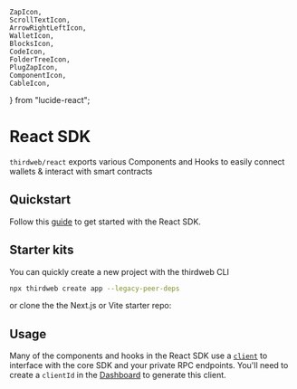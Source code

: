 	ZapIcon,
	ScrollTextIcon,
	ArrowRightLeftIcon,
	WalletIcon,
	BlocksIcon,
	CodeIcon,
	FolderTreeIcon,
	PlugZapIcon,
	ComponentIcon,
	CableIcon,
} from "lucide-react";

# React SDK

`thirdweb/react` exports various Components and Hooks to easily connect wallets & interact with smart contracts

## Quickstart

Follow this [guide](/react/v5/getting-started) to get started with the React SDK.
<Stack>
<ArticleIconCard
	title="Getting started"
	icon={ZapIcon}
	href="/react/v5/getting-started"
	description="Get started with the React SDK"
/>
</Stack>

## Starter kits

You can quickly create a new project with the thirdweb CLI

```bash
npx thirdweb create app --legacy-peer-deps
```

or clone the the Next.js or Vite starter repo:

<Stack>
<GithubTemplateCard
	title="Next.js + thirdweb starter repo"
	descrption="A starter template for using the thirdweb package in a Next.js app"
	href="https://github.com/thirdweb-example/next-starter"
/>

<GithubTemplateCard
	title="Vite + thirdweb starter repo"
	descrption="A starter template for using the thirdweb package in a Vite app"
	href="https://github.com/thirdweb-example/vite-starter"
/>
</Stack>

## Usage

Many of the components and hooks in the React SDK use a [`client`](/typescript/v5/core/client) to interface with the core SDK and your private RPC endpoints. You'll need to create a `clientId` in the [Dashboard](https://thirdweb.com/create-api-key) to generate this client.

<Stack>

<ArticleIconCard
	title="TypeScript"
	icon={TypeScriptIcon}
	href="/typescript/v5/client"
	description="Follow the TypeScript docs for functions and types"
/>

<ArticleIconCard
	title="ThirdwebProvider"
	icon={FolderTreeIcon}
	href="/react/v5/ThirdwebProvider"
	description="Setup the ThirdwebProvider"
/>

<ArticleIconCard
	title="Connecting Wallets"
	icon={PlugZapIcon}
	href="/react/v5/connecting-wallets"
	description="Connect wallets using ConnectButton, ConnectEmbed or useConnect hook"
/>

<ArticleIconCard
	title="Supported Wallets"
	icon={WalletIcon}
	href="/typescript/v5/supported-wallets"
	description="See all 350+ wallets supported by the Connect SDK"
/>

<ArticleIconCard
	title="UI Components"
	icon={ComponentIcon}
	href="/react/v5/connecting-wallets/ui-components"
	description="UI components for wallet connection and transactions"
/>

<ArticleIconCard
	title="Hooks"
	icon={CableIcon}
	href="/react/v5/connecting-wallets/hooks"
	description="Hooks for wallet connection and transactions"
/>

</Stack>
